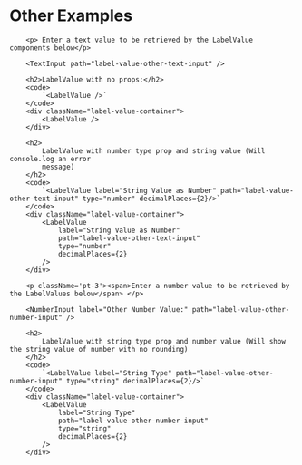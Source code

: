
<div className="playground-section">
        <h1>Other Examples</h1>

        <p> Enter a text value to be retrieved by the LabelValue components below</p>

        <TextInput path="label-value-other-text-input" />

        <h2>LabelValue with no props:</h2>
        <code>
            `<LabelValue />`
        </code>
        <div className="label-value-container">
            <LabelValue />
        </div>

        <h2>
            LabelValue with number type prop and string value (Will console.log an error
            message)
        </h2>
        <code>
            `<LabelValue label="String Value as Number" path="label-value-other-text-input" type="number" decimalPlaces={2}/>`
        </code>
        <div className="label-value-container">
            <LabelValue
                label="String Value as Number"
                path="label-value-other-text-input"
                type="number"
                decimalPlaces={2}
            />
        </div>

        <p className='pt-3'><span>Enter a number value to be retrieved by the LabelValues below</span> </p>

        <NumberInput label="Other Number Value:" path="label-value-other-number-input" />

        <h2>
            LabelValue with string type prop and number value (Will show the string value of number with no rounding)
        </h2>
        <code>
            `<LabelValue label="String Type" path="label-value-other-number-input" type="string" decimalPlaces={2}/>`
        </code>
        <div className="label-value-container">
            <LabelValue
                label="String Type"
                path="label-value-other-number-input"
                type="string"
                decimalPlaces={2}
            />
        </div>
</div>